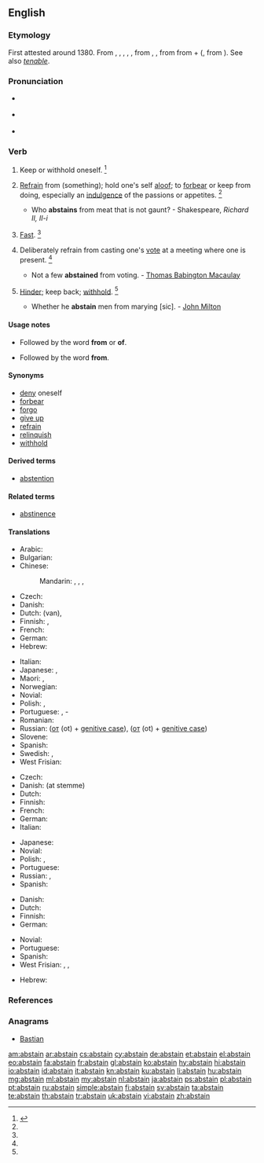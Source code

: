 ==English==

===Etymology===
First attested around 1380. From {{etyl|enm|en}} {{term|abstene|lang=enm}}, {{term|absteine|lang=enm}}, {{term|absteynen|lang=enm}}, {{term|absteinen|lang=enm}}, {{term|abstenen|lang=enm}}, from {{etyl|fro|en}} {{term|astenir|lang=fro}}, {{term|abstenir|lang=fro}}, from {{etyl|la|en}} {{m|la|abstineō||to hold oneself back}} from {{term|abs-||from|lang=la}} + ({{m|la|tineō||hold}}, from {{m|la|teneō||I hold}}). See also ''[[tenable]]''.

===Pronunciation===
* {{a|RP}} {{IPA|/əbˈsteɪn/|lang=en}}
* {{a|US}} {{IPA|/əbˈsteɪn/|/æb.ˈsteɪn/|lang=en}}
* {{rhymes|eɪn|lang=en}}

===Verb===
{{en-verb}}

# {{context|transitive|reflexive|obsolete|lang=en}} Keep or withhold oneself. {{defdate|Attested from around 1350 to 1470 until the mid 16<sup>th</sup> century.}}<ref name=SOED>{{R:SOED5|page=9}}</ref>
# {{context|intransitive|lang=en}} [[refrain|Refrain]] from (something); hold one's self [[aloof]]; to [[forbear]] or keep from doing, especially an [[indulgence]] of the passions or appetites. {{defdate|First attested around 1350 to 1470.}}<ref name=SOED/>
#* Who '''abstains''' from meat that is not gaunt? - Shakespeare, ''Richard II, II-i''
# {{context|intransitive|obsolete|lang=en}} [[fast|Fast]]. {{defdate|First attested around 1350 to 1470.}}<ref name=SOED/>
# {{context|intransitive|lang=en}} Deliberately refrain from casting one's [[vote]] at a meeting where one is present. {{defdate|First attested around 1350 to 1470.}}<ref name=SOED/>
#* Not a few '''abstained''' from voting. - [[w:Thomas Babington Macaulay|Thomas Babington Macaulay]]
# {{context|transitive|obsolete|lang=en}} [[hinder|Hinder]]; keep back; [[withhold]]. {{defdate|Attested from the early 16<sup>th</sup> century until the mid 17<sup>th</sup> century.}}<ref name=SOED/>
#* Whether he '''abstain''' men from marying [sic]. - [[w:John Milton|John Milton]]

====Usage notes====
* {{sense|keep or withhold oneself}} Followed by the word '''from''' or '''of'''.
* {{sense|refrain from something}} Followed by the word '''from'''.

====Synonyms====
* [[deny]] oneself
* [[forbear]]
* [[forgo]]
* [[give up]]
* [[refrain]]
* [[relinquish]]
* [[withhold]]

====Derived terms====
* [[abstention]]

====Related terms====
* [[abstinence]]

====Translations====
{{trans-top|refrain from}}
* Arabic: {{t|ar|اِمْتَنَعَ}}
* Bulgarian: {{t|bg|въздържам се}}
* Chinese:
*: Mandarin: {{t+|cmn|避免|tr=bìmiǎn|sc=Hani}}, {{t+|cmn|戒除|tr=jièchú|sc=Hani}}, {{t|cmn|棄權|sc=Hani}}, {{t+|cmn|弃权|tr=qìquán|sc=Hani}}
* Czech: {{t|cs|zdržet|alt=zdržet se}}
* Danish: {{t|da|afholde sig fra}}
* Dutch: {{t|nl|zich onthouden}} (van), {{t|nl|abstineren}}
* Finnish: {{t+|fi|kieltäytyä}}, {{t|fi|pidättäytyä}}
* French: {{t+|fr|s'abstenir}}
* German: {{t|de|sich enthalten}}
* Hebrew: {{t|he|התנזר|tr=hit'nazér}}
{{trans-mid}}
* Italian: {{t|it|astenersi}}
* Japanese: {{t|ja|慎む|tr=tsutsushimu}}, {{t|ja|差し控える|tr=sashihikaeru}}
* Maori: {{t|mi|papare}}, {{t|mi|pare}}
* Norwegian: {{t|no|avholde seg}}
* Novial: {{t|nov|abstina}}
* Polish: {{t|pl|powstrzymać się|pf}}, {{t|pl|powstrzymywać się|impf}}
* Portuguese: {{t|pt|abster-se}}, {{t+|pt|privar}}-{{t+|pt|se}}
* Romanian: {{t+|ro|abține}}
* Russian: {{t+|ru|воздержаться|tr=vozderžát'sja}} ([[от]] (ot) + [[genitive case]]), {{qualifier|imperfective}} {{t+|ru|воздерживаться|tr=vozdérživat'sja}} ([[от]] (ot) + [[genitive case]])
* Slovene: {{t|sl|vzdržati|alt=vzdržati se}}
* Spanish: {{t+|es|abstenerse}}
* Swedish: {{t+|sv|avstå}}, {{t|sv|avhålla sig från}}
* West Frisian: {{t-check|fy|ôfsetten|alt=jin ôfsetten fan}} {{attention|fy|2=was "jin [[ôfsetten]] fan" - assumed inflected form or vocalised spelling; please verify if linking is acceptable. see [[User:Kephir/gadgets/xte#Translation_fixing]]}}
{{trans-bottom}}

{{trans-top|refrain from voting}}
* Czech: {{t|cs|zdržet|alt=zdržet se}}
* Danish: {{t|da|afholde sig fra}} (at stemme)
* Dutch: {{qualifier|van stemming}} {{t|nl|zich onthouden}}
* Finnish: {{t+|fi|kieltäytyä}}
* French: {{t+|fr|s'abstenir}}
* German: {{t|de|sich enthalten}}
* Italian: {{t|it|astenersi}}
{{trans-mid}}
* Japanese: {{t|ja|棄権|alt=投票を棄権する|tr=tōhyō o kiken suru}}
* Novial: {{t|nov|abstina}}
* Polish: {{t|pl|wstrzymać się|pf}}, {{t|pl|wstrzymywać się|impf}}
* Portuguese: {{t|pt|abster-se}}
* Russian: {{t+|ru|воздержаться|tr=vozderžát'sja}}, {{qualifier|imperfective}} {{t+|ru|воздерживаться|tr=vozdérživat'sja}}
* Spanish: {{t+|es|abstenerse}}
{{trans-bottom}}

{{trans-top|hinder, withhold}}
* Danish: {{t|da|forhindre}}
* Dutch: {{t+|nl|verhinderen}}
* Finnish: {{t+|fi|estää}}
* German: {{t+|de|abhalten}}
{{trans-mid}}
* Novial: {{t|nov|abstina}}
* Portuguese: {{t+|pt|impedir}}
* Spanish: {{t+|es|retener}}
* West Frisian: {{t|fy|keare}}, {{t|fy|behinderje}}, {{t|fy|ferhinderje}}
{{trans-bottom}}

{{checktrans-top}}
* Hebrew: {{t-check|he|להימנע|tr=lehimana'|sc=Hebr}}
{{trans-bottom}}

===References===
<references/>

===Anagrams===
* [[Bastian#English|Bastian]]

[[am:abstain]]
[[ar:abstain]]
[[cs:abstain]]
[[cy:abstain]]
[[de:abstain]]
[[et:abstain]]
[[el:abstain]]
[[eo:abstain]]
[[fa:abstain]]
[[fr:abstain]]
[[gl:abstain]]
[[ko:abstain]]
[[hy:abstain]]
[[hi:abstain]]
[[io:abstain]]
[[id:abstain]]
[[it:abstain]]
[[kn:abstain]]
[[ku:abstain]]
[[li:abstain]]
[[hu:abstain]]
[[mg:abstain]]
[[ml:abstain]]
[[my:abstain]]
[[nl:abstain]]
[[ja:abstain]]
[[ps:abstain]]
[[pl:abstain]]
[[pt:abstain]]
[[ru:abstain]]
[[simple:abstain]]
[[fi:abstain]]
[[sv:abstain]]
[[ta:abstain]]
[[te:abstain]]
[[th:abstain]]
[[tr:abstain]]
[[uk:abstain]]
[[vi:abstain]]
[[zh:abstain]]